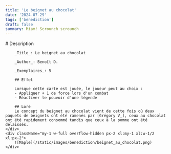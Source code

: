 ```yaml
---
title: 'Le beignet au chocolat'
date: '2024-07-29'
tags: ['benediction']
draft: false
summary: Miam! Scrounch scrounch
---
```


<div className="-mx-2 flex flex-wrap overflow-hidden xl:-mx-2">
    <div className="my-1 w-full overflow-hidden px-2 xl:my-1 xl:w-1/2 xl:px-2">
        # Description

        _Title_: Le beignet au chocolat

        _Author_: Benoît D.

        _Exemplaires_: 5

        ## Effet

        Lorsque cette carte est jouée, le joueur peut au choix :
        - Appliquer + 1 de force lors d'un combat
        - Réactiver le pouvoir d'une légende

        ## Lore
        Le concept du beignet au chocolat vient de cette fois où deux paquets de beignets ont été ramenés par [Grégory V_], ceux au chocolat ont été rapidement consommé tandis que ceux à la pomme ont été délaissés.
    </div>
    <div className="my-1 w-full overflow-hidden px-2 xl:my-1 xl:w-1/2 xl:px-2">
        ![Maple](/static/images/benediction/beignet_au_chocolat.png)
    </div>

</div>
